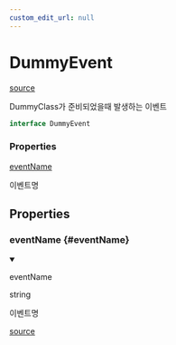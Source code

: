 ```yaml
---
custom_edit_url: null
---
```


# DummyEvent
<div className="doc-side">
<div className="doc-main-source">

[source](https://github.com/naver/typedoc-to-mdx/blob/0200f05/dummy-project/event/DummyEvent.ts#L7)

</div>
</div>

<div className="doc-subtitle">

DummyClass가 준비되었을때 발생하는 이벤트

</div>

```ts
interface DummyEvent
```

<div className="doc-summary doc-properties">
<h3 className="doc-summary-title">Properties</h3>
<div className="doc-summary-item">
<div className="doc-summary-name"><a href="#eventName">eventName</a></div>
<div className="doc-summary-desc">

이벤트명

</div>
</div>
</div>

## Properties

<div className="doc-header-hidden">

### eventName {#eventName}

</div>

<div className="doc-entry">

<details open className="doc-property">

<summary className="doc-member">

<span className="doc-name">eventName</span>

<span className="doc-type">

string

</span>

</summary>

<div className="doc-desc">

이벤트명

</div>

</details>

<div className="doc-source">

[source](https://github.com/naver/typedoc-to-mdx/blob/0200f05/dummy-project/event/DummyEvent.ts#L12)

</div>

</div>